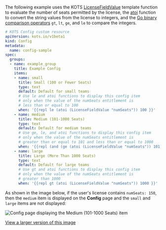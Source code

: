 The following example uses the KOTS [LicenseFieldValue](/reference/template-functions-license-context#licensefieldvalue) template function to evaluate the number of seats permitted by the license, the [atoi](https://masterminds.github.io/sprig/conversion.html) function to convert the string values from the license to integers, and the [Go binary comparison operators](https://pkg.go.dev/text/template#hdr-Functions) `gt`, `lt`, `ge`, and `le` to compare the integers.

```yaml
# KOTS Config custom resource
apiVersion: kots.io/v1beta1
kind: Config
metadata:
  name: config-sample
spec:
  groups:  
  - name: example_group
    title: Example Config
    items:
    - name: small
      title: Small (100 or Fewer Seats)
      type: text
      default: Default for small teams
      # Use le and atoi functions to display this config item 
      # only when the value of the numSeats entitlement is
      # less than or equal to 100
      when: '{{repl le (atoi (LicenseFieldValue "numSeats")) 100 }}'
    - name: medium
      title: Medium (101-1000 Seats)
      type: text
      default: Default for medium teams
      # Use ge, le, and atoi functions to display this config item 
      # only when the value of the numSeats entitlement is
      # greater than or equal to 101 and less than or equal to 1000
      when: '{{repl (and (ge (atoi (LicenseFieldValue "numSeats")) 101) (le (atoi (LicenseFieldValue "numSeats")) 1000)) }}'
    - name: large
      title: Large (More Than 1000 Seats)
      type: text
      default: Default for large teams
      # Use gt and atoi functions to display this config item 
      # only when the value of the numSeats entitlement is
      # greater than 1000
      when: '{{repl gt (atoi (LicenseFieldValue "numSeats")) 1000 }}'
```

As shown in the image below, if the user's license contains `numSeats: 150`, then the `medium` item is displayed on the **Config** page and the `small` and `large` items are not displayed:

![Config page displaying the Medium (101-1000 Seats) item](/images/config-example-numseats.png)

[View a larger version of this image](/images/config-example-numseats.png)